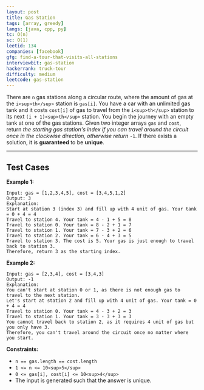 ```yaml
---
layout: post
title: Gas Station
tags: [array, greedy]
langs: [java, cpp, py]
tc: O(n)
sc: O(1)
leetid: 134
companies: [facebook]
gfg: find-a-tour-that-visits-all-stations
interviewbit: gas-station
hackerrank: truck-tour
difficulty: medium
leetcode: gas-station
---
```

There are `n` gas stations along a circular route, where the amount of gas at the `i<sup>th</sup>` station is `gas[i]`.
You have a car with an unlimited gas tank and it costs `cost[i]` of gas to travel from the `i<sup>th</sup>` station to its next `(i + 1)<sup>th</sup>` station. You begin the journey with an empty tank at one of the gas stations.
Given two integer arrays `gas` and `cost`, return *the starting gas station's index if you can travel around the circuit once in the clockwise direction, otherwise return* `-1`. If there exists a solution, it is **guaranteed** to be **unique**.
 
---
## Test Cases
**Example 1:**
```
Input: gas = [1,2,3,4,5], cost = [3,4,5,1,2]
Output: 3
Explanation:
Start at station 3 (index 3) and fill up with 4 unit of gas. Your tank = 0 + 4 = 4
Travel to station 4. Your tank = 4 - 1 + 5 = 8
Travel to station 0. Your tank = 8 - 2 + 1 = 7
Travel to station 1. Your tank = 7 - 3 + 2 = 6
Travel to station 2. Your tank = 6 - 4 + 3 = 5
Travel to station 3. The cost is 5. Your gas is just enough to travel back to station 3.
Therefore, return 3 as the starting index.
```

**Example 2:**
```
Input: gas = [2,3,4], cost = [3,4,3]
Output: -1
Explanation:
You can't start at station 0 or 1, as there is not enough gas to travel to the next station.
Let's start at station 2 and fill up with 4 unit of gas. Your tank = 0 + 4 = 4
Travel to station 0. Your tank = 4 - 3 + 2 = 3
Travel to station 1. Your tank = 3 - 3 + 3 = 3
You cannot travel back to station 2, as it requires 4 unit of gas but you only have 3.
Therefore, you can't travel around the circuit once no matter where you start.
```
 
**Constraints:**
	
* `n == gas.length == cost.length`
* `1 <= n <= 10<sup>5</sup>`
* `0 <= gas[i], cost[i] <= 10<sup>4</sup>`
* The input is generated such that the answer is unique.